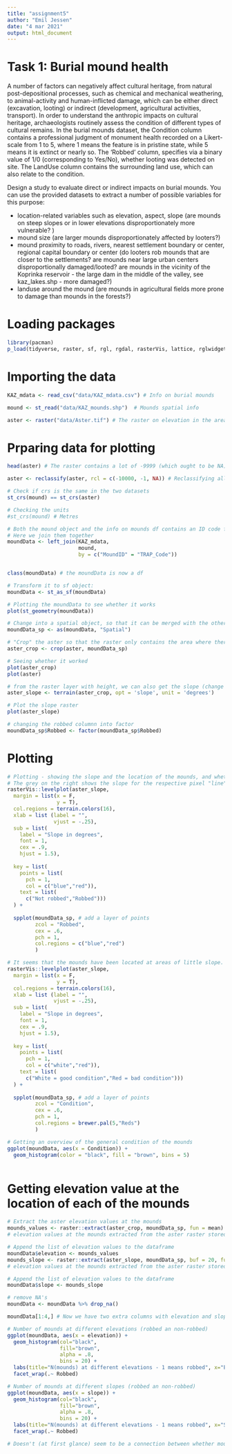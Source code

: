 ```yaml
---
title: "assignment5"
author: "Emil Jessen"
date: "4 mar 2021"
output: html_document
---
```


# Task 1: Burial mound health

A number of factors can negatively affect cultural heritage, from natural post-depositional processes, such as chemical and mechanical weathering, to animal-activity and human-inflicted damage, which can be either direct (excavation, looting) or indirect (development, agricultural activities, transport). In order to understand the anthropic impacts on cultural heritage, archaeologists routinely assess the condition of different types of cultural remains. In the burial mounds dataset, the Condition column contains a professional judgment of monument health recorded on a Likert-scale from 1 to 5, where 1 means the feature is in pristine state, while 5 means it is extinct or nearly so. The 'Robbed' column, specifies via a binary value of 1/0 (corresponding to Yes/No), whether looting was detected on site. The LandUse column contains the surrounding land use, which can also relate to the condition.

Design a study to evaluate direct or indirect impacts on burial mounds. You can use the provided datasets to extract a number of possible variables for this purpose:

- location-related variables such as elevation, aspect, slope (are mounds on steep slopes or in lower elevations disproportionately more vulnerable? )
- mound size (are larger mounds disproportionately affected by looters?)
- mound proximity to roads, rivers, nearest settlement boundary or center, regional capital boundary or center (do looters rob mounds that are closer to the settlements? are mounds near large urban centers disproportionally damaged/looted? are mounds in the vicinity of the Koprinka reservoir - the large dam in the middle of the valley, see kaz_lakes.shp - more damaged?)
- landuse around the mound (are mounds in agricultural fields more prone to damage than mounds in the forests?)

# Loading packages
```r
library(pacman)
p_load(tidyverse, raster, sf, rgl, rgdal, rasterVis, lattice, rglwidget, RColorBrewer)
```

# Importing the data
```r
KAZ_mdata <- read_csv("data/KAZ_mdata.csv") # Info on burial mounds

mound <- st_read("data/KAZ_mounds.shp")  # Mounds spatial info

aster <- raster("data/Aster.tif") # The raster on elevation in the area
```

# Prparing data for plotting
```r
head(aster) # The raster contains a lot of -9999 (which ought to be NA)

aster <- reclassify(aster, rcl = c(-10000, -1, NA)) # Reclassifying all values within -10000 and -1 to be NA

# Check if crs is the same in the two datasets
st_crs(mound) == st_crs(aster)

# Checking the units
#st_crs(mound) # Metres

# Both the mound object and the info on mounds df contains an ID code for the mounds (MoundID and TRAP_Code)
# Here we join them together
moundData <- left_join(KAZ_mdata,
                       mound,
                       by = c("MoundID" = "TRAP_Code"))


class(moundData) # the moundData is now a df

# Transform it to sf object:
moundData <- st_as_sf(moundData)

# Plotting the moundData to see whether it works
plot(st_geometry(moundData))

# Change into a spatial object, so that it can be merged with the other raster object
moundData_sp <- as(moundData, "Spatial")

# "Crop" the aster so that the raster only contains the area where there are mound objects
aster_crop <- crop(aster, moundData_sp)

# Seeing whether it worked
plot(aster_crop)
plot(aster)

# from the raster layer with height, we can also get the slope (change in elevation at each pixel - the derivative of elevatation)
aster_slope <- terrain(aster_crop, opt = 'slope', unit = 'degrees') 

# Plot the slope raster
plot(aster_slope)

# changing the robbed columnn into factor
moundData_sp$Robbed <- factor(moundData_sp$Robbed) 
```

# Plotting
```r
# Plotting - showing the slope and the location of the mounds, and whether or not they have been robbed.
# The grey on the right shows the slope for the respective pixel "line" (all slopes combined at y = 4725000 at the very top)
rasterVis::levelplot(aster_slope,
  margin = list(x = F, 
                y = T),
  col.regions = terrain.colors(16),
  xlab = list (label = "", 
               vjust = -.25),
  sub = list(
    label = "Slope in degrees",
    font = 1,
    cex = .9,
    hjust = 1.5),
  
  key = list( 
    points = list(
      pch = 1,
      col = c("blue","red")), 
    text = list(
      c("Not robbed","Robbed")))
  ) + 
  
  spplot(moundData_sp, # add a layer of points
         zcol = "Robbed", 
         cex = .6,
         pch = 1,
         col.regions = c("blue","red")
         )

# It seems that the mounds have been located at areas of little slope. Whether the mounds have been robbed or not doesn't (at first glance) seem to be explained by slope. Here other factors than slope must play in
rasterVis::levelplot(aster_slope,
  margin = list(x = F, 
                y = T),
  col.regions = terrain.colors(16),
  xlab = list (label = "", 
               vjust = -.25),
  sub = list(
    label = "Slope in degrees",
    font = 1,
    cex = .9,
    hjust = 1.5),
  
  key = list(
    points = list(
      pch = 1,
      col = c("white","red")), 
    text = list(
      c("White = good condition","Red = bad condition")))
  ) + 
  
  spplot(moundData_sp, # add a layer of points
         zcol = "Condition", 
         cex = .6,
         pch = 1,
         col.regions = brewer.pal(5,"Reds")
         )

# Getting an overview of the general condition of the mounds
ggplot(moundData, aes(x = Condition)) + 
  geom_histogram(color = "black", fill = "brown", bins = 5)



```

# Getting elevation value at the location of each of the mounds
```r
# Extract the aster elevation values at the mounds
mounds_values <- raster::extract(aster_crop, moundData_sp, fun = mean)
# elevation values at the mounds extracted from the aster raster stored in a list

# Append the list of elevation values to the dataframe
moundData$elevation <- mounds_values
mounds_slope <- raster::extract(aster_slope, moundData_sp, buf = 20, fun = mean)
# elevation values at the mounds extracted from the aster raster stored in a list

# Append the list of elevation values to the dataframe
moundData$slope <- mounds_slope

# remove NA's
moundData <- moundData %>% drop_na()

moundData[1:4,] # Now we have two extra columns with elevation and slope

```


```r
# Number of mounds at different elevations (robbed an non-robbed)
ggplot(moundData, aes(x = elevation)) +
  geom_histogram(col="black", 
                 fill="brown", 
                 alpha = .8,
                 bins = 20) + 
  labs(title="N(mounds) at different elevations - 1 means robbed", x="Elevation", y="Frequency") +
  facet_wrap(.~ Robbed)

# Number of mounds at different slopes (robbed an non-robbed)
ggplot(moundData, aes(x = slope)) +
  geom_histogram(col="black", 
                 fill="brown", 
                 alpha = .8,
                 bins = 20) + 
  labs(title="N(mounds) at different elevations - 1 means robbed", x="Slope", y="Frequency") +
  facet_wrap(.~ Robbed)

# Doesn't (at first glance) seem to be a connection between whether mounds are robbed or not and the elevation/slope at their locations.
```
